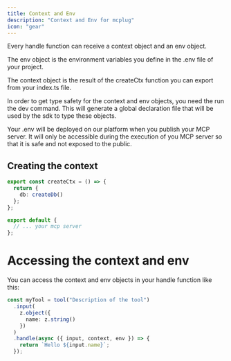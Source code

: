 ```yaml
---
title: Context and Env
description: "Context and Env for mcplug"
icon: "gear"
---
```


Every handle function can receive a context object and an env object.

The env object is the environment variables you define in the .env file of your project.

The context object is the result of the createCtx function you can export from your index.ts file.

<Info>
  In order to get type safety for the context and env objects, you need the run the dev command. This will generate a
  global declaration file that will be used by the sdk to type these objects.
</Info>

Your .env will be deployed on our platform when you publish your MCP server. It will only be accessible during the execution of you MCP server so that it is safe and not exposed to the public.

## Creating the context

```ts index.ts
export const createCtx = () => {
  return {
    db: createDb()
  };
};

export default {
  // ... your mcp server
};
```

# Accessing the context and env

You can access the context and env objects in your handle function like this:

```ts
const myTool = tool("Description of the tool")
  .input(
    z.object({
      name: z.string()
    })
  )
  .handle(async ({ input, context, env }) => {
    return `Hello ${input.name}`;
  });
```
